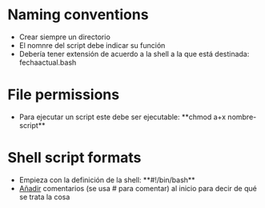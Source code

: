 = Naming conventions =

* Crear siempre un directorio
* El nomnre del script debe indicar su función
* Debería tener extensión de acuerdo a la shell a la que está destinada: fechaactual.bash

= File permissions =

* Para ejecutar un script este debe ser ejecutable: **chmod a+x nombre-script**

= Shell script formats =

* Empieza con la definición de la shell: **#!/bin/bash**
* [[Añadir]] comentarios (se usa # para comentar) al inicio para decir de qué se trata la cosa
